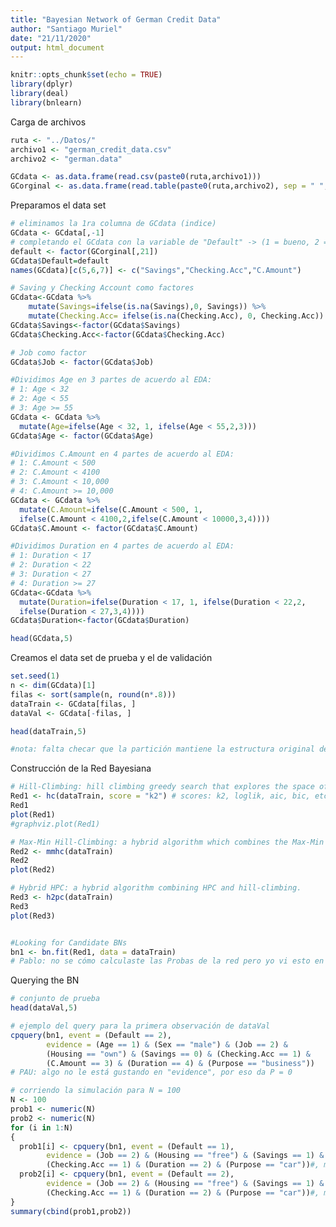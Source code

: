```yaml
---
title: "Bayesian Network of German Credit Data"
author: "Santiago Muriel"
date: "21/11/2020"
output: html_document
---
```


```r
knitr::opts_chunk$set(echo = TRUE)
library(dplyr)
library(deal)
library(bnlearn)
```

Carga de archivos
```r
ruta <- "../Datos/"
archivo1 <- "german_credit_data.csv"
archivo2 <- "german.data"

GCdata <- as.data.frame(read.csv(paste0(ruta,archivo1)))
GCorginal <- as.data.frame(read.table(paste0(ruta,archivo2), sep = " ", header = F))
```

Preparamos el data set
```r
# eliminamos la 1ra columna de GCdata (indice)
GCdata <- GCdata[,-1]
# completando el GCdata con la variable de "Default" -> (1 = bueno, 2 = malo)
default <- factor(GCorginal[,21])
GCdata$Default=default
names(GCdata)[c(5,6,7)] <- c("Savings","Checking.Acc","C.Amount")

# Saving y Checking Account como factores
GCdata<-GCdata %>%
    mutate(Savings=ifelse(is.na(Savings),0, Savings)) %>%
    mutate(Checking.Acc= ifelse(is.na(Checking.Acc), 0, Checking.Acc))
GCdata$Savings<-factor(GCdata$Savings)
GCdata$Checking.Acc<-factor(GCdata$Checking.Acc)

# Job como factor
GCdata$Job <- factor(GCdata$Job)

#Dividimos Age en 3 partes de acuerdo al EDA:
# 1: Age < 32
# 2: Age < 55
# 3: Age >= 55
GCdata <- GCdata %>%
  mutate(Age=ifelse(Age < 32, 1, ifelse(Age < 55,2,3)))
GCdata$Age <- factor(GCdata$Age)

#Dividimos C.Amount en 4 partes de acuerdo al EDA:
# 1: C.Amount < 500
# 2: C.Amount < 4100
# 3: C.Amount < 10,000
# 4: C.Amount >= 10,000
GCdata <- GCdata %>%
  mutate(C.Amount=ifelse(C.Amount < 500, 1, 
  ifelse(C.Amount < 4100,2,ifelse(C.Amount < 10000,3,4))))
GCdata$C.Amount <- factor(GCdata$C.Amount)

#Dividimos Duration en 4 partes de acuerdo al EDA:
# 1: Duration < 17
# 2: Duration < 22
# 3: Duration < 27
# 4: Duration >= 27
GCdata<-GCdata %>%
  mutate(Duration=ifelse(Duration < 17, 1, ifelse(Duration < 22,2,
  ifelse(Duration < 27,3,4))))
GCdata$Duration<-factor(GCdata$Duration)

head(GCdata,5)
```

Creamos el data set de prueba y el de validación
```r
set.seed(1)
n <- dim(GCdata)[1]
filas <- sort(sample(n, round(n*.8)))
dataTrain <- GCdata[filas, ]
dataVal <- GCdata[-filas, ]

head(dataTrain,5)

#nota: falta checar que la partición mantiene la estructura original de los datos, aunque no se si tengas que hacerlo .. Pablo
```

Construcción de la Red Bayesiana
```r
# Hill-Climbing: hill climbing greedy search that explores the space of the directed acyclic graphs
Red1 <- hc(dataTrain, score = "k2") # scores: k2, loglik, aic, bic, etc.
Red1
plot(Red1)
#graphviz.plot(Red1)

# Max-Min Hill-Climbing: a hybrid algorithm which combines the Max-Min Parents and Children algorithm (to restrict the search space) and the Hill-Climbing algorithm (to find the optimal network structure in the restricted space).
Red2 <- mmhc(dataTrain)
Red2
plot(Red2)

# Hybrid HPC: a hybrid algorithm combining HPC and hill-climbing.
Red3 <- h2pc(dataTrain)
Red3
plot(Red3)


#Looking for Candidate BNs
bn1 <- bn.fit(Red1, data = dataTrain)
# Pablo: no se cómo calculaste las Probas de la red pero yo vi esto en el libro, nose que tan bien jale

```

Querying the BN
```r
# conjunto de prueba
head(dataVal,5)

# ejemplo del query para la primera observación de dataVal
cpquery(bn1, event = (Default == 2),
        evidence = (Age == 1) & (Sex == "male") & (Job == 2) & 
        (Housing == "own") & (Savings == 0) & (Checking.Acc == 1) &
        (C.Amount == 3) & (Duration == 4) & (Purpose == "business"))
# PAU: algo no le está gustando en "evidence", por eso da P = 0

# corriendo la simulación para N = 100
N <- 100
prob1 <- numeric(N)
prob2 <- numeric(N)
for (i in 1:N) 
{
  prob1[i] <- cpquery(bn1, event = (Default == 1),
        evidence = (Job == 2) & (Housing == "free") & (Savings == 1) & 
        (Checking.Acc == 1) & (Duration == 2) & (Purpose == "car"))#, method = "lw")
  prob2[i] <- cpquery(bn1, event = (Default == 2),
        evidence = (Job == 2) & (Housing == "free") & (Savings == 1) & 
        (Checking.Acc == 1) & (Duration == 2) & (Purpose == "car"))#, method = "lw")
}
summary(cbind(prob1,prob2))




```


